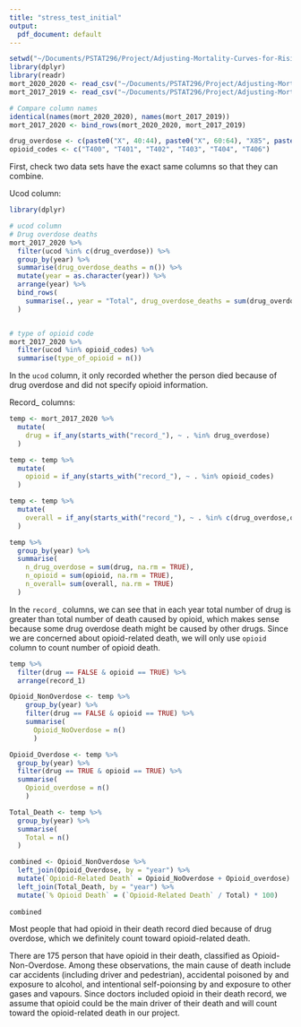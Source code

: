 ```yaml
---
title: "stress_test_initial"
output:
  pdf_document: default
---
```

```r
setwd("~/Documents/PSTAT296/Project/Adjusting-Mortality-Curves-for-Rising-Opioid-Related-Deaths/Scratch Code")
library(dplyr)
library(readr)
mort_2020_2020 <- read_csv("~/Documents/PSTAT296/Project/Adjusting-Mortality-Curves-for-Rising-Opioid-Related-Deaths/Databy3yr/mort_2020-2020.csv")
mort_2017_2019 <- read_csv("~/Documents/PSTAT296/Project/Adjusting-Mortality-Curves-for-Rising-Opioid-Related-Deaths/Databy3yr/mort_2017-2019.csv")
```

```r
# Compare column names
identical(names(mort_2020_2020), names(mort_2017_2019))
mort_2017_2020 <- bind_rows(mort_2020_2020, mort_2017_2019)

drug_overdose <- c(paste0("X", 40:44), paste0("X", 60:64), "X85", paste0("Y", 10:14))
opioid_codes <- c("T400", "T401", "T402", "T403", "T404", "T406")
```
First, check two data sets have the exact same columns so that they can combine. 

Ucod column:
```r
library(dplyr)

# ucod column
# Drug overdose deaths
mort_2017_2020 %>%
  filter(ucod %in% c(drug_overdose)) %>%
  group_by(year) %>%
  summarise(drug_overdose_deaths = n()) %>%
  mutate(year = as.character(year)) %>%
  arrange(year) %>%
  bind_rows(
    summarise(., year = "Total", drug_overdose_deaths = sum(drug_overdose_deaths))
  )


# type of opioid code
mort_2017_2020 %>%
  filter(ucod %in% opioid_codes) %>%
  summarise(type_of_opioid = n()) 
```
In the `ucod` column, it only recorded whether the person died because of drug 
overdose and did not specify opioid information. 

Record_ columns: 
```r
temp <- mort_2017_2020 %>%
  mutate(
    drug = if_any(starts_with("record_"), ~ . %in% drug_overdose)
  )

temp <- temp %>%
  mutate(
    opioid = if_any(starts_with("record_"), ~ . %in% opioid_codes)
  )

temp <- temp %>%
  mutate(
    overall = if_any(starts_with("record_"), ~ . %in% c(drug_overdose,opioid_codes))
  )

temp %>%
  group_by(year) %>%
  summarise(
    n_drug_overdose = sum(drug, na.rm = TRUE),
    n_opioid = sum(opioid, na.rm = TRUE),
    n_overall= sum(overall, na.rm = TRUE)
  )
```

In the `record_` columns, we can see that in each year total number of drug 
is greater than total number of death caused by opioid, which makes sense because 
some drug overdose death might be caused by other drugs. Since we are concerned 
about opioid-related death, we will only use `opioid` column to count number of 
opioid death. 

```r
temp %>% 
  filter(drug == FALSE & opioid == TRUE) %>% 
  arrange(record_1)

Opioid_NonOverdose <- temp %>% 
    group_by(year) %>% 
    filter(drug == FALSE & opioid == TRUE) %>% 
    summarise(
      Opioid_NoOverdose = n()
      )

Opioid_Overdose <- temp %>% 
  group_by(year) %>% 
  filter(drug == TRUE & opioid == TRUE) %>% 
  summarise(
    Opioid_overdose = n()
    )

Total_Death <- temp %>% 
  group_by(year) %>% 
  summarise(
    Total = n()
  )

combined <- Opioid_NonOverdose %>%
  left_join(Opioid_Overdose, by = "year") %>%
  mutate(`Opioid-Related Death` = Opioid_NoOverdose + Opioid_overdose) %>% 
  left_join(Total_Death, by = "year") %>% 
  mutate(`% Opioid Death` = (`Opioid-Related Death` / Total) * 100)
  
combined
```
Most people that had opioid in their death record died because of drug overdose, which 
we definitely count toward opioid-related death. 

There are 175 person that have opioid in their death, classified as Opioid-Non-Overdose.
Among these observations, the main cause of death include car accidents (including driver and pedestrian), accidental poisoned by and exposure to alcohol, and intentional self-poionsing by and exposure to other gases and vapours. Since doctors included 
opioid in their death record, we assume that opioid could be the main driver of their 
death and will count toward the opioid-related death in our project. 

